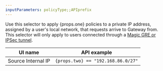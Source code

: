 ```yaml
---
inputParameters: policyType;;APIprefix
---
```



Use this selector to apply {props.one} policies to a private IP address, assigned by a user's local network, that requests arrive to Gateway from. This selector will only apply to users connected through a [Magic GRE or IPSec tunnel](/magic-wan/zero-trust/cloudflare-gateway/).

| UI name            | API example                                   |
| ------------------ | --------------------------------------------- |
| Source Internal IP | <code>{props.two} == "192.168.86.0/27"</code> |
